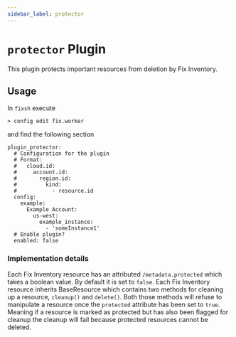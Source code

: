```yaml
---
sidebar_label: protector
---
```


# `protector` Plugin

This plugin protects important resources from deletion by Fix Inventory.

## Usage

In `fixsh` execute

```
> config edit fix.worker
```

and find the following section

```
plugin_protector:
  # Configuration for the plugin
  # Format:
  #   cloud.id:
  #     account.id:
  #       region.id:
  #         kind:
  #           - resource.id
  config:
    example:
      Example Account:
        us-west:
          example_instance:
            - 'someInstance1'
  # Enable plugin?
  enabled: false
```

### Implementation details

Each Fix Inventory resource has an attributed `/metadata.protected` which takes a boolean value. By default it is set to `false`. Each Fix Inventory resource inherits BaseResource which contains two methods for cleaning up a resource, `cleanup()` and `delete()`. Both those methods will refuse to manipulate a resource once the `protected` attribute has been set to `true`. Meaning if a resource is marked as protected but has also been flagged for cleanup the cleanup will fail because protected resources cannot be deleted.

